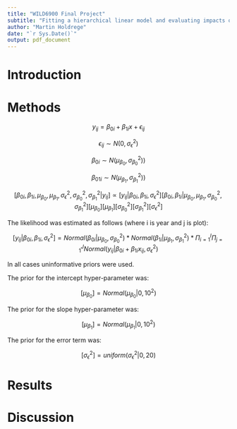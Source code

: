 ```yaml
---
title: "WILD6900 Final Project"
subtitle: "Fitting a hierarchical linear model and evaluating impacts of model misspecification"
author: "Martin Holdrege"
date: "`r Sys.Date()`"
output: pdf_document
---
```


# Introduction



# Methods

$$y_{ij} = \beta_{0i} + \beta_{1i}x + \epsilon_{ij}$$

$$\epsilon_{ij} \sim N(0, \sigma^2_\epsilon)$$


$$\beta_{0i} \sim N(\mu_{\beta_0}, \sigma^2_{\beta_0}))$$


$$\beta_{01i} \sim N(\mu_{\beta_1}, \sigma^2_{\beta_1}))$$

$$[\beta_{0i}, \beta_{1i}, \mu_{\beta_0}, \mu_{\beta_1}, 
\sigma^2_\epsilon,  \sigma^2_{\beta_0},  \sigma^2_{\beta_1}| y_{ij}] \propto
[y_{ij}|\beta_{0i}, \beta_{1i},\sigma^2_\epsilon]
[\beta_{0i}, \beta_{1i}|\mu_{\beta_0}, \mu_{\beta_1}, \sigma^2_{\beta_0}, \sigma^2_{\beta_1}]
[\mu_{\beta_0}]
[\mu_{\beta_1}]
[\sigma^2_{\beta_0}]
[\sigma^2_{\beta_1}]
[\sigma^2_\epsilon]$$

The likelihood was estimated as follows (where i is year and j is plot):

$$[y_{ij}|\beta_{0i}, \beta_{1i},\sigma^2_\epsilon] = Normal(\beta_{0i}|\mu_{\beta_0}, \sigma^2_{\beta_0})*Normal(\beta_{1i}|\mu_{\beta_1}, \sigma^2_{\beta_1})*\Pi_{i = 1}^I\Pi_{j = 1}^J Normal(y_{ij}|\beta_{0i} + \beta_{1i}x_{ij}, \sigma^2_\epsilon)$$

In all cases uninformative priors were used.

The prior for the intercept hyper-parameter was:

$$[\mu_{\beta_0}] = Normal(\mu_{\beta_0}|0, 10^2)$$

The prior for the slope hyper-parameter was:

$$[\mu_{\beta_1}] = Normal(\mu_{\beta_1}|0, 10^2)$$

The prior for the error term was:

$$[\sigma^2_\epsilon] = uniform(\sigma^2_\epsilon|0, 20)$$

# Results


# Discussion






